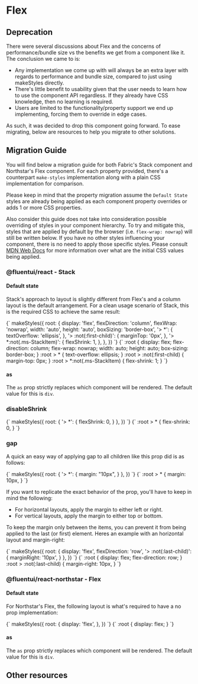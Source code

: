 
<Meta title="Migrations/Flex" />

# Flex

## Deprecation

There were several discussions about Flex and the concerns of performance/bundle size vs the benefits we get from a component like it. The conclusion we came to is:

- Any implementation we come up with will always be an extra layer with regards to performance and bundle size, compared to just using makeStyles directly.
- There's little benefit to usability given that the user needs to learn how to use the component API regardless. If they already have CSS knowledge, then no learning is required.
- Users are limited to the functionality/property support we end up implementing, forcing them to override in edge cases.

As such, it was decided to drop this component going forward. To ease migrating, below are resources to help you migrate to other solutions.

## Migration Guide

You will find below a migration guide for both Fabric's Stack component and Northstar's Flex component. For each property provided, there's a counterpart `make-styles` implementation along with a plain CSS implementation for comparison.

Please keep in mind that the property migration assume the `Default State` styles are already being applied as each component property overrides or adds 1 or more CSS properties.

<!-- Required? -->
Also consider this guide does not take into consideration possible overriding of styles in your component hierarchy. To try and mitigate this, styles that are applied by default by the browser (i.e. `flex-wrap: nowrap`) will still be written below. If you have no other styles influencing your component, there is no need to apply those specific styles. Please consult [MDN Web Docs](https://developer.mozilla.org/en-US/docs/Web/CSS/) for more information over what are the initial CSS values being applied.
<!---->

### @fluentui/react - Stack

#### Default state

Stack's approach to layout is slightly different from Flex's and a column layout is the default arrangement. For a clean usage scenario of Stack, this is the required CSS to achieve the same result:

<CodeComparison>
  <CodeSource language={CodeLanguage.JavaScript}>
{`
makeStyles({
  root: {
    display: 'flex',
    flexDirection: 'column',
    flexWrap: 'nowrap',
    width: 'auto',
    height: 'auto',
    boxSizing: 'border-box',
    '> *': {
      textOverflow: 'ellipsis',
    },
    '> :not(:first-child)': {
      marginTop: '0px',
    },
    '> *:not(.ms-StackItem)': {
      flexShrink: 1,
    },
  },
})
`}
  </CodeSource>
  <CodeSource language={CodeLanguage.CSS}>
{`
:root {
  display: flex;
  flex-direction: column;
  flex-wrap: nowrap;
  width: auto;
  height: auto;
  box-sizing: border-box;
}
:root > * {
  text-overflow: ellipsis;
}
:root > :not(:first-child) {
  margin-top: 0px;
}
:root > *:not(.ms-StackItem) {
  flex-shrink: 1;
}
`}
  </CodeSource>
</CodeComparison>

#### as

The `as` prop strictly replaces which component will be rendered. The default value for this is `div`.

### disableShrink

<CodeComparison>
  <CodeSource language={CodeLanguage.JavaScript}>
{`
makeStyles({
  root: {
    '> *': {
      flexShrink: 0,
    }
  },
})
`}
  </CodeSource>
  <CodeSource language={CodeLanguage.CSS}>
{`
:root > * {
  flex-shrink: 0,
}
`}
  </CodeSource>
</CodeComparison>

### gap

A quick an easy way of applying gap to all children like this prop did is as follows:

<CodeComparison>
  <CodeSource language={CodeLanguage.JavaScript}>
{`
makeStyles({
  root: {
    '> *': {
      margin: "10px",
    }
  },
})
`}
  </CodeSource>
  <CodeSource language={CodeLanguage.CSS}>
{`
:root > * {
  margin: 10px,
}
`}
  </CodeSource>
</CodeComparison>

If you want to replicate the exact behavior of the prop, you'll have to keep in mind the following:
- For horizontal layouts, apply the margin to either left or right.
- For vertical layouts, apply the margin to either top or bottom.

To keep the margin only between the items, you can prevent it from being applied to the last (or first) element.
Heres an example with an horizontal layout and margin-right:

<CodeComparison>
  <CodeSource language={CodeLanguage.JavaScript}>
{`
makeStyles({
  root: {
    display: 'flex',
    flexDirection: 'row',
    '> :not(:last-child)': {
      marginRight: '10px',
    }
  },
})
`}
  </CodeSource>
  <CodeSource language={CodeLanguage.CSS}>
{`
:root {
  display: flex;
  flex-direction: row;
}
:root > :not(:last-child) {
  margin-right: 10px,
}
`}
  </CodeSource>
</CodeComparison>

### @fluentui/react-northstar - Flex

#### Default state

For Northstar's Flex, the following layout is what's required to have a no prop implementation:

<CodeComparison>
  <CodeSource language={CodeLanguage.JavaScript}>
{`
makeStyles({
  root: {
    display: 'flex',
  },
})
`}
  </CodeSource>
  <CodeSource language={CodeLanguage.CSS}>
{`
:root {
  display: flex;
}
`}
  </CodeSource>
</CodeComparison>

#### as

The `as` prop strictly replaces which component will be rendered. The default value for this is `div`.

## Other resources
